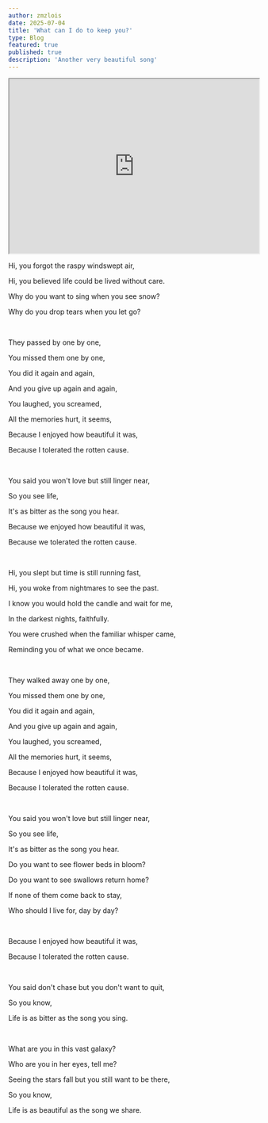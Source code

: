 ```yaml
---
author: zmzlois
date: 2025-07-04
title: 'What can I do to keep you?'
type: Blog
featured: true
published: true
description: 'Another very beautiful song'
---
```




<iframe style={{borderRadius: '12px'}} src="https://open.spotify.com/embed/track/4TYi1udOmvZ0yIhHEMro5f?utm_source=generator&theme=0" width="100%" height="352"  allowfullscreen="" allow="autoplay; clipboard-write; encrypted-media; fullscreen; picture-in-picture" loading="lazy"></iframe>


Hi, you forgot the raspy windswept air,  

Hi, you believed life could be lived without care.  

Why do you want to sing when you see snow?  

Why do you drop tears when you let go?  

<br/>

They passed by one by one,  

You missed them one by one,  

You did it again and again,  

And you give up again and again,  

You laughed, you screamed,  

All the memories hurt, it seems,  

Because I enjoyed how beautiful it was,  

Because I tolerated the rotten cause.  

<br/>

You said you won't love but still linger near,  

So you see life,  

It's as bitter as the song you hear.  

Because we enjoyed how beautiful it was,  

Because we tolerated the rotten cause.  

<br/>

Hi, you slept but time is still running fast,  

Hi, you woke from nightmares to see the past.  

I know you would hold the candle and wait for me,  

In the darkest nights, faithfully.  

You were crushed when the familiar whisper came,  

Reminding you of what we once became.  

<br/>

They walked away one by one,  

You missed them one by one,  

You did it again and again,  

And you give up again and again,  

You laughed, you screamed,  

All the memories hurt, it seems,  

Because I enjoyed how beautiful it was,  

Because I tolerated the rotten cause.  

<br/>

You said you won't love but still linger near,  

So you see life,  

It's as bitter as the song you hear.  

Do you want to see flower beds in bloom?  

Do you want to see swallows return home?  

If none of them come back to stay,  

Who should I live for, day by day?  

<br/>

Because I enjoyed how beautiful it was,  

Because I tolerated the rotten cause.  

<br/>

You said don't chase but you don't want to quit,  

So you know,  

Life is as bitter as the song you sing.  

<br/>

What are you in this vast galaxy?  

Who are you in her eyes, tell me?  

Seeing the stars fall but you still want to be there,  

So you know,  

Life is as beautiful as the song we share. 